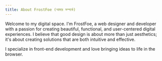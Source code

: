 ```yaml
---
title: About FrostFoe (আমার সম্পর্কে)
---
```


Welcome to my digital space. I'm FrostFoe, a web designer and developer with a passion for creating beautiful, functional, and user-centered digital experiences. I believe that good design is about more than just aesthetics; it's about creating solutions that are both intuitive and effective.

I specialize in front-end development and love bringing ideas to life in the browser.

